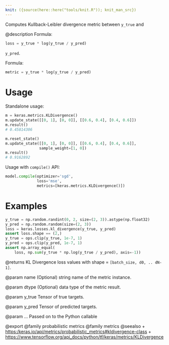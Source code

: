 ```yaml
---
knit: ({source(here::here("tools/knit.R")); knit_man_src})
---
```

Computes Kullback-Leibler divergence metric between `y_true` and

@description
Formula:

```python
loss = y_true * log(y_true / y_pred)
```

`y_pred`.

Formula:

```python
metric = y_true * log(y_true / y_pred)
```

# Usage
Standalone usage:

```python
m = keras.metrics.KLDivergence()
m.update_state([[0, 1], [0, 0]], [[0.6, 0.4], [0.4, 0.6]])
m.result()
# 0.45814306
```

```python
m.reset_state()
m.update_state([[0, 1], [0, 0]], [[0.6, 0.4], [0.4, 0.6]],
               sample_weight=[1, 0])
m.result()
# 0.9162892
```

Usage with `compile()` API:

```python
model.compile(optimizer='sgd',
              loss='mse',
              metrics=[keras.metrics.KLDivergence()])
```

# Examples
```python
y_true = np.random.randint(0, 2, size=(2, 3)).astype(np.float32)
y_pred = np.random.random(size=(2, 3))
loss = keras.losses.kl_divergence(y_true, y_pred)
assert loss.shape == (2,)
y_true = ops.clip(y_true, 1e-7, 1)
y_pred = ops.clip(y_pred, 1e-7, 1)
assert np.array_equal(
    loss, np.sum(y_true * np.log(y_true / y_pred), axis=-1))
```

@returns
KL Divergence loss values with shape = `[batch_size, d0, .. dN-1]`.

@param name
(Optional) string name of the metric instance.

@param dtype
(Optional) data type of the metric result.

@param y_true
Tensor of true targets.

@param y_pred
Tensor of predicted targets.

@param ...
Passed on to the Python callable

@export
@family probabilistic metrics
@family metrics
@seealso
+ <https:/keras.io/api/metrics/probabilistic_metrics#kldivergence-class>
+ <https://www.tensorflow.org/api_docs/python/tf/keras/metrics/KLDivergence>
